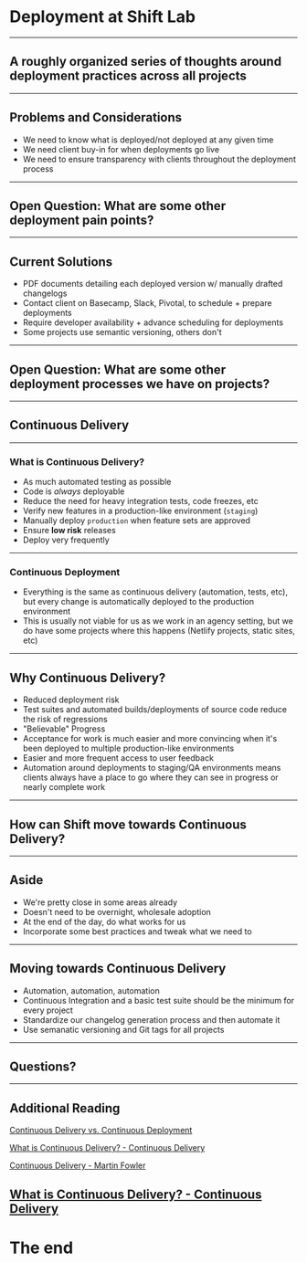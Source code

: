 # Deployment at Shift Lab
---
 ## A roughly organized series of thoughts around deployment practices across all projects
---
## Problems and Considerations
* We need to know what is deployed/not deployed at any given time
* We need client buy-in for when deployments go live
* We need to ensure transparency with clients throughout the deployment process
---
## Open Question: What are some other deployment pain points?
---
## Current Solutions
* PDF documents detailing each deployed version w/ manually drafted changelogs
* Contact client on Basecamp, Slack, Pivotal, to schedule + prepare deployments
* Require developer availability + advance scheduling for deployments
* Some projects use semantic versioning, others don't
---
## Open Question: What are some other deployment processes we have on projects?
---
## Continuous Delivery
---
### What is Continuous Delivery?
* As much automated testing as possible
* Code is _always_ deployable
* Reduce the need for heavy integration tests, code freezes, etc
* Verify new features in a production-like environment (`staging`)
* Manually deploy `production` when feature sets are approved
* Ensure **low risk** releases
* Deploy very frequently
---
### Continuous Deployment
* Everything is the same as continuous delivery (automation, tests, etc), but every change is automatically deployed to the production environment
* This is usually not viable for us as we work in an agency setting, but we do have some projects where this happens (Netlify projects, static sites, etc)
---
## Why Continuous Delivery?
* Reduced deployment risk
* Test suites and automated builds/deployments of source code reduce the risk of regressions
* "Believable" Progress
* Acceptance for work is much easier and more convincing when it's been deployed to multiple production-like environments
* Easier and more frequent access to user feedback
* Automation around deployments to staging/QA environments means clients always have a place to go where they can see in progress or nearly complete work
---
## How can Shift move towards Continuous Delivery?
---
## Aside
* We're pretty close in some areas already
* Doesn't need to be overnight, wholesale adoption
* At the end of the day, do what works for us
* Incorporate some best practices and tweak what we need to
---
## Moving towards Continuous Delivery
* Automation, automation, automation
* Continuous Integration and a basic test suite should be the minimum for every project
* Standardize our changelog generation process and then automate it
* Use semanatic versioning and Git tags for all projects
---
## Questions?
---
## Additional Reading
[Continuous Delivery vs. Continuous Deployment](https://puppet.com/blog/continuous-delivery-vs-continuous-deployment-what-s-diff)

[What is Continuous Delivery? - Continuous Delivery](https://continuousdelivery.com/)

[Continuous Delivery - Martin Fowler](https://martinfowler.com/bliki/ContinuousDelivery.html)

[What is Continuous Delivery? - Continuous Delivery](https://continuousdelivery.com/#why-continuous-delivery)
---
# The end